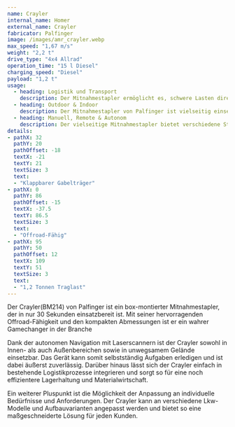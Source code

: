 ```yaml
---
name: Crayler
internal_name: Homer
external_name: Crayler
fabricator: Palfinger
image: /images/amr_crayler.webp
max_speed: "1,67 m/s"
weight: "2,2 t"
drive_type: "4x4 Allrad"
operation_time: "15 l Diesel"
charging_speed: "Diesel"
payload: "1,2 t"
usage:
  - heading: Logistik und Transport
    description: Der Mitnahmestapler ermöglicht es, schwere Lasten direkt am Ladeplatz zu entladen und an unzugänglichen Orten abzusetzen. Er erleichtert den innerbetrieblichen Transport von Waren und Materialien, insbesondere in Bereichen mit begrenztem Platzangebot oder schwierigen Zugangsmöglichkeiten. Er ermöglicht es, den Materialfluss zu optimieren und die Produktivität in verschiedenen Arbeitsschritten zu steigern.
  - heading: Outdoor & Indoor
    description: Der Mitnahmestapler von Palfinger ist vielseitig einsetzbar, sowohl im Freien für robuste Aufgaben als auch Indoor für anspruchsvolle Beladungs- und Transportaufgaben. Er ist stark und geländegängig, um Materialien an entlegene oder schwer zugängliche Orte zu bringen. Gleichzeitig ist er flexibel und wendig, perfekt für den Einsatz in Innenbereichen. Durch seine kompakte Größe und kleinen Wendekreis kann er sich problemlos in engen Räumen bewegen und Lasten präzise platzieren.
  - heading: Manuell, Remote & Autonom
    description: Der vielseitige Mitnahmestapler bietet verschiedene Steuerungsoptionen, um unterschiedliche Transportaufgaben zu bewältigen. Er kann manuell bedient werden, um präzise und kontrollierte Bewegungen durchzuführen. Alternativ kann er remote gesteuert werden, um flexibel und effizient von einer entfernten Position aus zu arbeiten. Darüber hinaus besteht die Möglichkeit, den Mitnahmestapler autonom zu betreiben, wodurch er eigenständig Punkte anfahren und Aufgaben ohne menschliches Eingreifen erledigen kann.
details:
- pathX: 32
  pathY: 20
  pathOffset: -18
  textX: -21
  textY: 21
  textSize: 3
  text:
  - "Klappbarer Gabelträger"
- pathX: 0
  pathY: 86
  pathOffset: -15
  textX: -37.5
  textY: 86.5
  textSize: 3
  text:
  - "Offroad-Fähig"
- pathX: 95
  pathY: 50
  pathOffset: 12
  textX: 109
  textY: 51
  textSize: 3
  text:
  - "1,2 Tonnen Traglast"
---
```


Der Crayler(BM214) von Palfinger ist ein box-montierter Mitnahmestapler, der in nur 30 Sekunden einsatzbereit ist. Mit seiner hervorragenden Offroad-Fähigkeit und den kompakten Abmessungen ist er ein wahrer Gamechanger in der Branche

Dank der autonomen Navigation mit Laserscannern ist der Crayler sowohl in Innen- als auch Außenbereichen sowie in unwegsamem Gelände einsetzbar. Das Gerät kann somit selbstständig Aufgaben erledigen und ist dabei äußerst zuverlässig. Darüber hinaus lässt sich der Crayler einfach in bestehende Logistikprozesse integrieren und sorgt so für eine noch effizientere Lagerhaltung und Materialwirtschaft.

Ein weiterer Pluspunkt ist die Möglichkeit der Anpassung an individuelle Bedürfnisse und Anforderungen. Der Crayler kann an verschiedene Lkw-Modelle und Aufbauvarianten angepasst werden und bietet so eine maßgeschneiderte Lösung für jeden Kunden.
